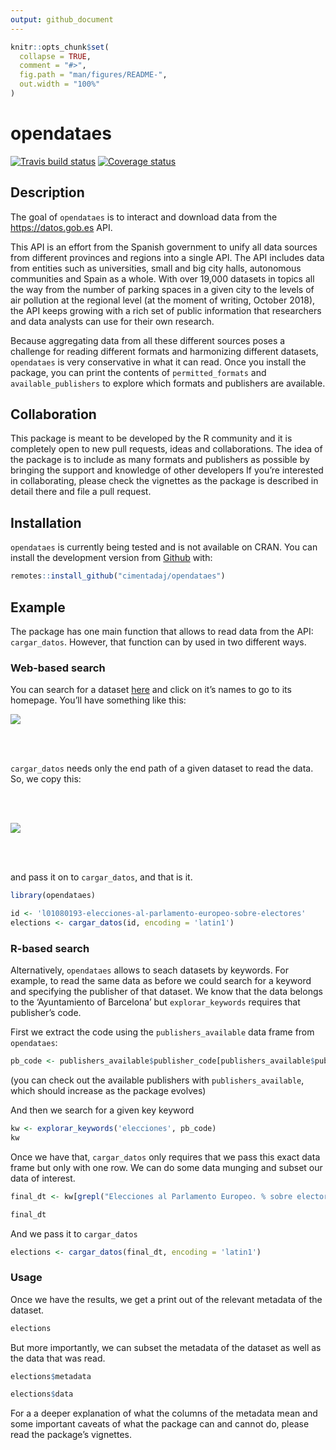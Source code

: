 ```yaml
---
output: github_document
---
```


<!-- README.md is generated from README.Rmd. Please edit that file -->

```r
knitr::opts_chunk$set(
  collapse = TRUE,
  comment = "#>",
  fig.path = "man/figures/README-",
  out.width = "100%"
)
```
# opendataes

[![Travis build status](https://travis-ci.org/cimentadaj/opendataes.svg?branch=master)](https://travis-ci.org/cimentadaj/opendataes)
[![Coverage status](https://codecov.io/gh/cimentadaj/opendataes/branch/master/graph/badge.svg)](https://codecov.io/github/cimentadaj/opendataes?branch=master)

## Description

The goal of `opendataes` is to interact and download data from the [https://datos.gob.es](https://datos.gob.es) API. 

This API is an effort from the Spanish government to unify all data sources from different provinces and regions into a single API. The API includes data from entities such as universities, small and big city halls, autonomous communities and Spain as a whole. With over 19,000 datasets in topics all the way from the number of parking spaces in a given city to the levels of air pollution at the regional level (at the moment of writing, October 2018), the API keeps growing with a rich set of public information that researchers and data analysts can use for their own research.

Because aggregating data from all these different sources poses a challenge for reading different formats and harmonizing different datasets, `opendataes` is very conservative in what it can read. Once you install the package, you can print the contents of `permitted_formats` and `available_publishers` to explore which formats and publishers are available.

## Collaboration

This package is meant to be developed by the R community and it is completely open to new pull requests, ideas and collaborations. The idea of the package is to include as many formats and publishers as possible by bringing the support and knowledge of other developers If you're interested in collaborating, please check the vignettes as the package is described in detail there and file a pull request.

## Installation

`opendataes` is currently being tested and is not available on CRAN. You can install the development version from [Github](https://github.com) with:

``` r
remotes::install_github("cimentadaj/opendataes")
```

## Example

The package has one main function that allows to read data from the API: `cargar_datos`. However, that function can by used in two different ways.

### Web-based search

You can search for a dataset [here](http://datos.gob.es/es/catalogo?_publisher_display_name_limit=0) and click on it's names to go to its homepage. You'll have something like this:

<img src="man/figures/datos_web.png" align="center" />

<br/>
<br/>

`cargar_datos` needs only the end path of a given dataset to read the data. So, we copy this:

<br/>
<br/>

<img src="man/figures/datos_url.png" align="center"/>

<br/>
<br/>

and pass it on to `cargar_datos`, and that is it.

```r
library(opendataes)

id <- 'l01080193-elecciones-al-parlamento-europeo-sobre-electores'
elections <- cargar_datos(id, encoding = 'latin1')
```

### R-based search

Alternatively, `opendataes` allows to seach datasets by keywords. For example, to read the same data as before we could search for a keyword and specifying the publisher of that dataset. We know that the data belongs to the 'Ayuntamiento of Barcelona' but `explorar_keywords` requires that publisher's code.

First we extract the code using the `publishers_available` data frame from `opendataes`:

```r
pb_code <- publishers_available$publisher_code[publishers_available$publishers == 'Ayuntamiento de Barcelona']
```

(you can check out the available publishers with `publishers_available`, which should increase as the package evolves)

And then we search for a given key keyword

```r
kw <- explorar_keywords('elecciones', pb_code)
kw
```

Once we have that, `cargar_datos` only requires that we pass this exact data frame but only with one row. We can do some data munging and subset our data of interest.

```r
final_dt <- kw[grepl("Elecciones al Parlamento Europeo. % sobre electores", kw$description), ]

final_dt
```

And we pass it to `cargar_datos`

```r
elections <- cargar_datos(final_dt, encoding = 'latin1')
```

### Usage

Once we have the results, we get a print out of the relevant metadata of the dataset.

```r
elections
```

But more importantly, we can subset the metadata of the dataset as well as the data that was read.

```r
elections$metadata
```

```r
elections$data
```

For a a deeper explanation of what the columns of the metadata mean and some important caveats of what the package can and cannot do, please read the package's vignettes.
